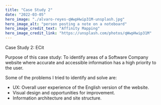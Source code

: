 ```yaml
---
title: "Case Study 2"
date: "2022-03-05"
hero_image: "./alvaro-reyes-qWwpHwip31M-unsplash.jpg"
hero_image_alt: "person posting a note on a noteboard"
hero_image_credit_text: "Affinity Mapping"
hero_image_credit_link: "https://unsplash.com/photos/qWwpHwip31M"
---
```


Case Study 2: ECit

Purpose of this case study:
To identify areas of a Software Company website where accurate and accessible information 
has a high priority to the user.

Some of the problems I tried to identify and solve are:
* UX: Overall user experience of the English version of the website.
* Visual design and opportunities for improvement.
* Information architecture and site structure.